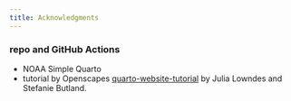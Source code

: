 ```yaml
---
title: Acknowledgments
---
```


### repo and GitHub Actions
* NOAA Simple Quarto
* tutorial by Openscapes [quarto-website-tutorial](https://github.com/Openscapes/quarto-website-tutorial) by Julia Lowndes and Stefanie Butland.
